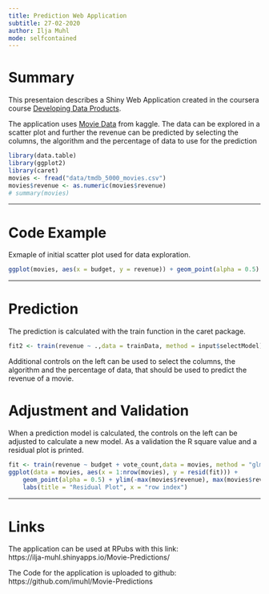 ```yaml
---
title: Prediction Web Application
subtitle: 27-02-2020
author: Ilja Muhl
mode: selfcontained
---
```


# Summary

This presentaion describes a Shiny Web Application created in the coursera course [Developing Data Products](https://www.coursera.org/learn/data-products).

The application uses [Movie Data](https://www.kaggle.com/tmdb/tmdb-movie-metadata#tmdb_5000_movies.csv) from kaggle.
The data can be explored in a scatter plot and further the revenue can be predicted by selecting the columns, the algorithm and the percentage of data to use for the prediction

```r
library(data.table)
library(ggplot2)
library(caret)
movies <- fread("data/tmdb_5000_movies.csv")
movies$revenue <- as.numeric(movies$revenue)
# summary(movies)
```

---

# Code Example
Exmaple of initial scatter plot used for data exploration.
```r
ggplot(movies, aes(x = budget, y = revenue)) + geom_point(alpha = 0.5) + labs(title = "Exploratory Analysis")
```

---

# Prediction
The prediction is calculated with the train function in the caret package.
```r
fit2 <- train(revenue ~ .,data = trainData, method = input$selectModel)
```

Additional controls on the left can be used to select the columns, the algorithm and the percentage of data, that should be used to predict the revenue of a movie.

# Adjustment and Validation
When a prediction model is calculated, the controls on the left can be adjusted to calculate a new model.
As a validation the R square value and a residual plot is printed.
```r
fit <- train(revenue ~ budget + vote_count,data = movies, method = "glm")
ggplot(data = movies, aes(x = 1:nrow(movies), y = resid(fit))) + 
    geom_point(alpha = 0.5) + ylim(-max(movies$revenue), max(movies$revenue)) + 
    labs(title = "Residual Plot", x = "row index")
```


---

# Links

The application can be used at RPubs with this link:  
https://ilja-muhl.shinyapps.io/Movie-Predictions/

The Code for the application is uploaded to github:  
https://github.com/imuhl/Movie-Predictions

